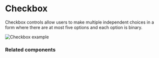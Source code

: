 # Checkbox

Checkbox controls allow users to make multiple independent choices in a form where there are at most five options and each option is binary.

![Checkbox example](public/assets/overview-checkbox.webp)

### Related components
<RelatedComponentList>
  <RelatedComponent
    title="Radio"
    description="Use if only one option can be selected at a time and there are up to five options."
    href="/components/tab"
  />
  <RelatedComponent
    title="Switch (future)"
    description="Use if the action is instant and does not require confirmation. For example, use a Switch in a User Settings page for the option to Activate notifications."
    href="/components/button"
  />
  <RelatedComponent
    title="Combobox Multiple (future)"
    description="Use if multiple options can be selected and there are more than five available options."
  />
</RelatedComponentList>